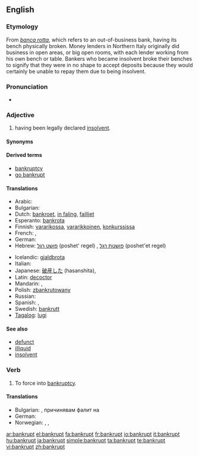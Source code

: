 ==English==

===Etymology===
From <!--Italian?-->''[[banca rotta]]'', which refers to an out-of-business bank, having its bench physically broken. Money lenders in Northern Italy originally did business in open areas, or big open rooms, with each lender working from his own bench or table. Bankers who became insolvent broke their benches to signify that they were in no shape to accept deposits because they would certainly be unable to repay them due to being insolvent.

===Pronunciation===
* {{a|GenAm}} {{IPA|/beɪnkɹʌpt/}}

===Adjective===
{{en-adj}}

# having been legally declared [[insolvent]].

====Synonyms====
{{ws_refer|poor|impoverished}}

====Derived terms====
*[[bankruptcy]]
*[[go bankrupt]]

====Translations====
{{trans-top|having been legally declared [[insolvent]]}}
* Arabic: {{t|ar|مفلس|tr=múflis|sc=Arab}}
* Bulgarian: {{t|bg|банкрут|sc=Cyrl}}
* Dutch: [[bankroet]], [[in faling]], [[failliet]]
* Esperanto: [[bankrota]]
* Finnish: [[vararikko|vararikossa]], [[vararikkoinen]], [[konkurssi|konkurssissa]]
* French: {{t+|fr|faillite|alt=en faillite}},  {{t|fr|failli}}
* German: {{t+|de|bankrott}}
* Hebrew: [[פושט רגל]] (poshet' regel) {{m}}, [[פושטת רגל]] (poshet'et regel) {{f}}
{{trans-mid}}
* Icelandic: [[gjaldþrota]]
* Italian: {{t+|it|fallito}}
* Japanese: [[破産した]] (hasanshita),  {{t|ja|破産|tr=はさんした, hasan-shita|alt=破産した|sc=Jpan}}
* Latin: [[decoctor]]
* Mandarin: {{t|zh|破產著|sc=Hani}},  {{t|zh|破产着|tr=pòchǎnzhe|sc=Hani}}
* Polish: [[zbankrutowany]] {{m}}
* Russian: {{t+|ru|банкрот|tr=bankrót|sc=Cyrl}}
* Spanish: {{t-|es|quebrado}}, {{t-|es|arruinado}}
* Swedish: [[bankrutt]]
* [[Tagalog]]: [[lugi]]
{{trans-bottom}}

====See also====
*[[defunct]]
*[[illiquid]]
*[[insolvent]]

===Verb===
{{en-verb|bankrupts|bankrupting|bankrupted|bankrupted}}

# {{transitive}} To force into [[bankruptcy]].

====Translations====
* Bulgarian: {{t|bg|разорявам}}, причинявам фалит на
* German: {{l|de|in}} {{l|de|den}} {{l|de|Konkurs}} {{t|de|treiben}}
* Norwegian: {{t|no|konkurs}}, {{t|no|bankerott}}, {{t|no|insolvent}}

[[ar:bankrupt]]
[[el:bankrupt]]
[[fa:bankrupt]]
[[fr:bankrupt]]
[[io:bankrupt]]
[[it:bankrupt]]
[[hu:bankrupt]]
[[ja:bankrupt]]
[[simple:bankrupt]]
[[ta:bankrupt]]
[[te:bankrupt]]
[[vi:bankrupt]]
[[zh:bankrupt]]
